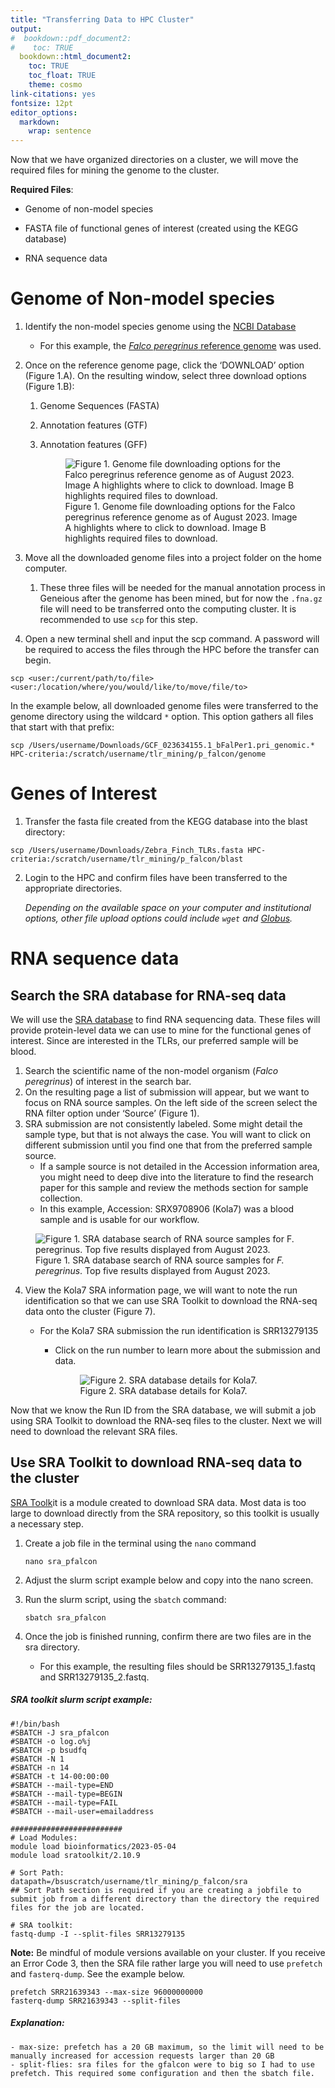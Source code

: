 ```yaml
---
title: "Transferring Data to HPC Cluster"
output:
#  bookdown::pdf_document2:
#    toc: TRUE
  bookdown::html_document2: 
    toc: TRUE
    toc_float: TRUE
    theme: cosmo
link-citations: yes
fontsize: 12pt
editor_options: 
  markdown: 
    wrap: sentence
---
```


Now that we have organized directories on a cluster, we will move the required files for mining the genome to the cluster.

**Required Files**:

-   Genome of non-model species

-   FASTA file of functional genes of interest (created using the KEGG database)

-   RNA sequence data

# Genome of Non-model species

1.  Identify the non-model species genome using the [NCBI Database](https://www.ncbi.nlm.nih.gov/datasets/taxonomy/8954/)

    -   For this example, the [*Falco peregrinus* reference genome](https://www.ncbi.nlm.nih.gov/datasets/taxonomy/8954/) was used.

2.  Once on the reference genome page, click the 'DOWNLOAD' option (Figure 1.A).
    On the resulting window, select three download options (Figure 1.B):

    1.  Genome Sequences (FASTA)

    2.  Annotation features (GTF)

    3.  Annotation features (GFF)

        ![Figure 1. Genome file downloading options for the Falco peregrinus reference genome as of August 2023. Image A highlights where to click to download. Image B highlights required files to download.](images/Slide1%203.jpg)

3.  Move all the downloaded genome files into a project folder on the home computer.

    1.  These three files will be needed for the manual annotation process in Geneious after the genome has been mined, but for now the `.fna.gz` file will need to be transferred onto the computing cluster. It is recommended to use `scp` for this step.

4.  Open a new terminal shell and input the scp command.
    A password will be required to access the files through the HPC before the transfer can begin.

```         
scp <user:/current/path/to/file> <user:/location/where/you/would/like/to/move/file/to>
```

In the example below, all downloaded genome files were transferred to the genome directory using the wildcard `*` option.
This option gathers all files that start with that prefix:

```         
scp /Users/username/Downloads/GCF_023634155.1_bFalPer1.pri_genomic.* HPC-criteria:/scratch/username/tlr_mining/p_falcon/genome
```

# Genes of Interest

1.  Transfer the fasta file created from the KEGG database into the blast directory:

```         
scp /Users/username/Downloads/Zebra_Finch_TLRs.fasta HPC-criteria:/scratch/username/tlr_mining/p_falcon/blast
```

2.  Login to the HPC and confirm files have been transferred to the appropriate directories.

    *Depending on the available space on your computer and institutional options, other file upload options could include `wget` and [Globus](https://www.globus.org/data-transfer).*

# RNA sequence data

## Search the SRA database for RNA-seq data

We will use the [SRA database](https://www.ncbi.nlm.nih.gov/sra) to find RNA sequencing data.
These files will provide protein-level data we can use to mine for the functional genes of interest.
Since are interested in the TLRs, our preferred sample will be blood.

1.  Search the scientific name of the non-model organism (*Falco peregrinus*) of interest in the search bar.
2.  On the resulting page a list of submission will appear, but we want to focus on RNA source samples. On the left side of the screen select the RNA filter option under 'Source' (Figure 1).
3.  SRA submission are not consistently labeled. Some might detail the sample type, but that is not always the case. You will want to click on different submission until you find one that from the preferred sample source.
    -   If a sample source is not detailed in the Accession information area, you might need to deep dive into the literature to find the research paper for this sample and review the methods section for sample collection.
    -   In this example, Accession: SRX9708906 (Kola7) was a blood sample and is usable for our workflow.

![Figure 1. SRA database search of RNA source samples for *F. peregrinus*. Top five results displayed from August 2023.](images/Figure_%20SRA_search.jpg)

4.  View the Kola7 SRA information page, we will want to note the run identification so that we can use SRA Toolkit to download the RNA-seq data onto the cluster (Figure 7).

    -   For the Kola7 SRA submission the run identification is SRR13279135
        -   Click on the run number to learn more about the submission and data.

            ![Figure 2. SRA database details for Kola7.](images/Figure_SRA_details.jpg)

Now that we know the Run ID from the SRA database, we will submit a job using SRA Toolkit to download the RNA-seq files to the cluster.
Next we will need to download the relevant SRA files.

## Use SRA Toolkit to download RNA-seq data to the cluster

[SRA Toolk](https://github.com/ncbi/sra-tools)it is a module created to download SRA data.
Most data is too large to download directly from the SRA repository, so this toolkit is usually a necessary step.

1.  Create a job file in the terminal using the `nano` command

    `nano sra_pfalcon`

2.  Adjust the slurm script example below and copy into the nano screen.

3.  Run the slurm script, using the `sbatch` command:

    `sbatch sra_pfalcon`

4.  Once the job is finished running, confirm there are two files are in the sra directory.

    -   For this example, the resulting files should be SRR13279135_1.fastq and SRR13279135_2.fastq.

##### SRA toolkit slurm script example:

```         
#!/bin/bash
#SBATCH -J sra_pfalcon
#SBATCH -o log.o%j 
#SBATCH -p bsudfq
#SBATCH -N 1
#SBATCH -n 14
#SBATCH -t 14-00:00:00
#SBATCH --mail-type=END
#SBATCH --mail-type=BEGIN
#SBATCH --mail-type=FAIL
#SBATCH --mail-user=emailaddress

#########################
# Load Modules:
module load bioinformatics/2023-05-04
module load sratoolkit/2.10.9

# Sort Path:
datapath=/bsuscratch/username/tlr_mining/p_falcon/sra
## Sort Path section is required if you are creating a jobfile to submit job from a different directory than the directory the required files for the job are located.

# SRA toolkit:
fastq-dump -I --split-files SRR13279135
```

**Note:** Be mindful of module versions available on your cluster.
If you receive an Error Code 3, then the SRA file rather large you will need to use `prefetch` and `fasterq-dump`.
See the example below.

```         
prefetch SRR21639343 --max-size 96000000000
fasterq-dump SRR21639343 --split-files
```

##### Explanation:

```         
- max-size: prefetch has a 20 GB maximum, so the limit will need to be manually increased for accession requests larger than 20 GB
- split-flies: sra files for the gfalcon were to big so I had to use prefetch. This required some configuration and then the sbatch file.
```
